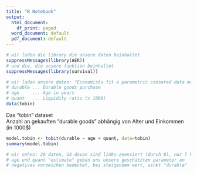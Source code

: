 ```yaml
---
title: "R Notebook"
output:
  html_document:
    df_print: paged
  word_document: default
  pdf_document: default
---
```


```r
# wir laden die library die unsere daten beinhaltet
suppressMessages(library(AER))
# und die, die unsere funktion beinhaltet
suppressMessages(library(survival))

# wir laden unsere daten: "Economists fit a parametric censored data model called the ‘tobit’. These data are from Tobin's original paper."
# durable ... Durable goods purchase
# age     ... Age in years
# quant   ... Liquidity ratio (x 1000)
data(tobin)
```

  
Das "tobin" dataset  
Anzahl an gekauften "durable goods" abhängig von Alter und Einkommen (in 1000$)
```r
model.tobin <- tobit(durable ~ age + quant, data=tobin)
summary(model.tobin)

# wir sehen: 20 daten, 13 davon sind links-zeensiert (durch 0), nur 7 haben "einen wert"
# age und quant "estimate" geben uns unsere geschätzten parameter an
# negatives vorzeichen bedeutet, bei steigendem wert, sinkt "durable"
```

